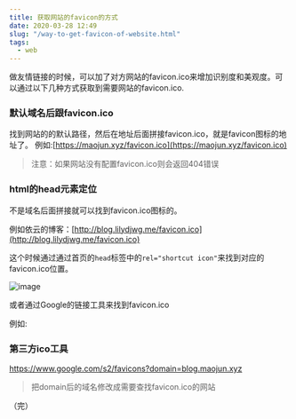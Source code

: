 ```yaml
---
title: 获取网站的favicon的方式
date: 2020-03-28 12:49
slug: "/way-to-get-favicon-of-website.html"
tags:
  - web
---
```


做友情链接的时候，可以加了对方网站的favicon.ico来增加识别度和美观度。可以通过以下几种方式获取到需要网站的favicon.ico.

### 默认域名后跟favicon.ico
找到网站的的默认路径，然后在地址后面拼接favicon.ico，就是favicon图标的地址了。
例如:[https://maojun.xyz/favicon.ico](https://maojun.xyz/favicon.ico)

> 注意：如果网站没有配置favicon.ico则会返回404错误

### html的head元素定位
不是域名后面拼接就可以找到favicon.ico图标的。

例如依云的博客：[http://blog.lilydjwg.me/favicon.ico](http://blog.lilydjwg.me/favicon.ico)

这个时候通过通过首页的`head`标签中的`rel="shortcut icon"`来找到对应的favicon.ico位置。

![image](https://user-images.githubusercontent.com/28778042/72681077-51b15580-3afb-11ea-9a1e-39697d500455.png)

或者通过Google的链接工具来找到favicon.ico

例如:

### 第三方ico工具
https://www.google.com/s2/favicons?domain=blog.maojun.xyz
> 把domain后的域名修改成需要查找favicon.ico的网站

（完）
